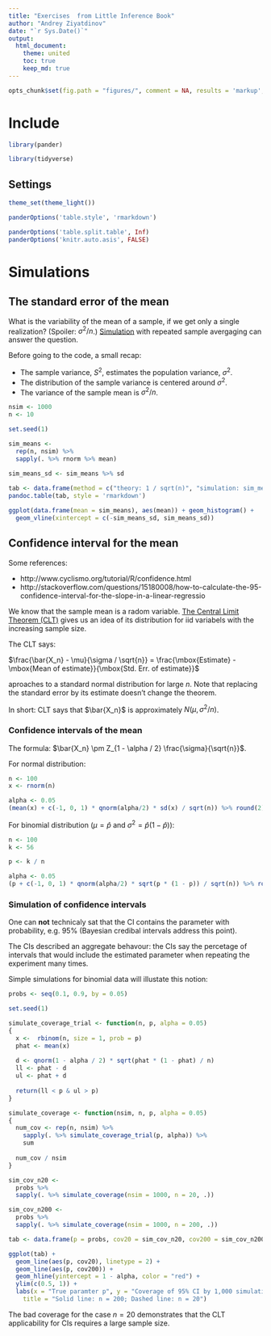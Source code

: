 ```yaml
---
title: "Exercises  from Little Inference Book"
author: "Andrey Ziyatdinov"
date: "`r Sys.Date()`"
output:
  html_document:
    theme: united
    toc: true
    keep_md: true
---
```


```r
opts_chunk$set(fig.path = "figures/", comment = NA, results = 'markup', tidy = F, message = F, warning = F, echo = T, cache = TRUE)
```

# Include

```r
library(pander)

library(tidyverse)
```

## Settings


```r
theme_set(theme_light())

panderOptions('table.style', 'rmarkdown')

panderOptions('table.split.table', Inf)
panderOptions('knitr.auto.asis', FALSE)
```

# Simulations

## The standard error of the mean

What is the variability of the mean of a sample, if we get only a single realization?
(Spoiler: $\sigma^2 / n$.)
[Simulation](https://leanpub.com/LittleInferenceBook/read#leanpub-auto-simulation-example-1-standard-normals)
with repeated sample avergaging can answer the question.

Before going to the code, a small recap:

* The sample variance, $S^2$, estimates the population variance, $\sigma^2$.
* The distribution of the sample variance is centered around $\sigma^2$.
* The variance of the sample mean is $\sigma^2 / n$.

```r
nsim <- 1000
n <- 10

set.seed(1)

sim_means <- 
  rep(n, nsim) %>%
  sapply(. %>% rnorm %>% mean)
  
sim_means_sd <- sim_means %>% sd
```

```r
tab <- data.frame(method = c("theory: 1 / sqrt(n)", "simulation: sim_means_sd"), sd = c( 1/sqrt(n), sim_means_sd))
pandoc.table(tab, style = 'rmarkdown')
```

```r
ggplot(data.frame(mean = sim_means), aes(mean)) + geom_histogram() + 
  geom_vline(xintercept = c(-sim_means_sd, sim_means_sd)) 
``` 
 
## Confidence interval for the mean

Some references:

* http://www.cyclismo.org/tutorial/R/confidence.html
* http://stackoverflow.com/questions/15180008/how-to-calculate-the-95-confidence-interval-for-the-slope-in-a-linear-regressio


We know that the sample mean is a radom variable.
[The Central Limit Theorem (CLT)](https://leanpub.com/LittleInferenceBook/read#leanpub-auto-the-central-limit-theorem) gives us an idea of its distribution for iid variabels with the increasing sample size.

The CLT says:

$\frac{\bar{X_n} - \mu}{\sigma / \sqrt{n}} = \frac{\mbox{Estimate} - \mbox{Mean of estimate}}{\mbox{Std. Err. of estimate}}$

aproaches to a standard normal distribution for large $n$. Note that replacing the standard error by its estimate doesn't change the theorem.

In short: CLT says that $\bar{X_n}$ is approximately $N(\mu, \sigma^2 / n)$.

### Confidence intervals of the mean

The formula: $\bar{X_n} \pm Z_{1 - \alpha / 2} \frac{\sigma}{\sqrt{n}}$.

For normal distribution:

```r
n <- 100
x <- rnorm(n)

alpha <- 0.05
(mean(x) + c(-1, 0, 1) * qnorm(alpha/2) * sd(x) / sqrt(n)) %>% round(2)
```

For binomial distribution ($\mu = \hat{p}$ and $\sigma^2 = \hat{p} (1 - \hat{p})$): 

```r
n <- 100
k <- 56

p <- k / n

alpha <- 0.05
(p + c(-1, 0, 1) * qnorm(alpha/2) * sqrt(p * (1 - p)) / sqrt(n)) %>% round(2)
```

### Simulation of confidence intervals

One can **not** technicaly sat that the CI contains the parameter with probability, e.g. 95% 
(Bayesian credibal intervals address this point).

The CIs described an aggregate behavour: the CIs say the percetage of intervals 
that would include the estimated parameter when repeating the experiment many times.

Simple simulations for binomial data will illustate this notion:

```r
probs <- seq(0.1, 0.9, by = 0.05)

set.seed(1)

simulate_coverage_trial <- function(n, p, alpha = 0.05)
{
  x <-  rbinom(n, size = 1, prob = p)
  phat <- mean(x)
  
  d <- qnorm(1 - alpha / 2) * sqrt(phat * (1 - phat) / n)
  ll <- phat - d
  ul <- phat + d
  
  return(ll < p & ul > p)
}

simulate_coverage <- function(nsim, n, p, alpha = 0.05)
{
  num_cov <- rep(n, nsim) %>%
    sapply(. %>% simulate_coverage_trial(p, alpha)) %>%
    sum
  
  num_cov / nsim
}

sim_cov_n20 <- 
  probs %>%
  sapply(. %>% simulate_coverage(nsim = 1000, n = 20, .))

sim_cov_n200 <- 
  probs %>%
  sapply(. %>% simulate_coverage(nsim = 1000, n = 200, .))
```

```r
tab <- data.frame(p = probs, cov20 = sim_cov_n20, cov200 = sim_cov_n200)

ggplot(tab) + 
  geom_line(aes(p, cov20), linetype = 2) + 
  geom_line(aes(p, cov200)) + 
  geom_hline(yintercept = 1 - alpha, color = "red") +
  ylim(c(0.5, 1)) + 
  labs(x = "True paramter p", y = "Coverage of 95% CI by 1,000 simulations", 
    title = "Solid line: n = 200; Dashed line: n = 20")
```

The bad coverage for the case $n = 20$ demonstrates that 
the CLT applicability for CIs requires a large sample size.




